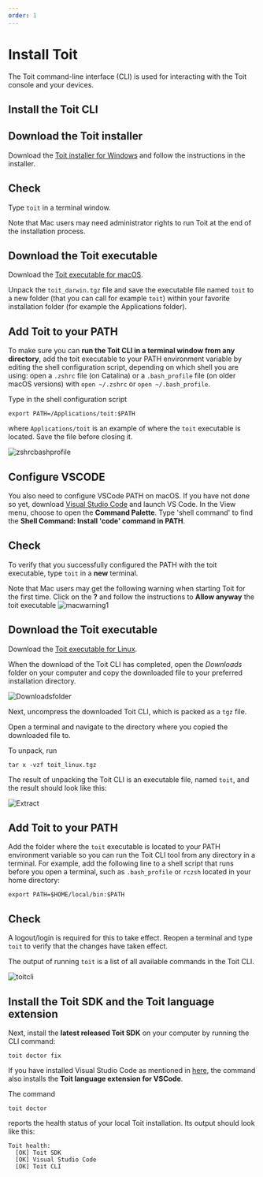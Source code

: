 ```yaml
---
order: 1
---
```


# Install Toit

The Toit command-line interface (CLI) is used for interacting with the Toit console and your devices.

## Install the Toit CLI

<Tabs>
<div label="Install on Windows">

## Download the Toit installer

Download the <a href="https://archive.toit.io/cli/latest/windows/installer" target="_blank">Toit installer for Windows</a> and follow the instructions in the installer.

## Check

Type `toit` in a terminal window.

</div>
<div label="Install on macOS">

Note that Mac users may need administrator rights to run Toit at the end of the installation process.

## Download the Toit executable

Download the <a href="https://archive.toit.io/cli/latest/darwin" target="_blank">Toit executable for macOS</a>.

Unpack the `toit_darwin.tgz` file and save the executable file named `toit` to a new folder (that you can call for example `toit`) within your favorite installation folder (for example the Applications folder).

## Add Toit to your PATH

To make sure you can **run the Toit CLI in a terminal window from any directory**, add the toit executable to your PATH environment variable by editing the shell configuration script, depending on which shell you are using: open a `.zshrc` file (on Catalina) or a `.bash_profile` file (on older macOS versions) with `open ~/.zshrc` or `open ~/.bash_profile`.

Type in the shell configuration script

```shell
export PATH=/Applications/toit:$PATH
```

where `Applications/toit` is an example of where the `toit` executable is located. Save the file before closing it.

![zshrcbashprofile](../img/zshrcbashprofile.png)

## Configure VSCODE

You also need to configure VSCode PATH on macOS. If you have not done so yet, download <a href="https://code.visualstudio.com/download" target="_blank">Visual Studio Code</a> and launch VS Code. In the View menu, choose to open the **Command Palette**. Type 'shell command' to find the **Shell Command: Install 'code' command in PATH**.

## Check

To verify that you successfully configured the PATH with the toit executable, type `toit` in a **new** terminal.

<Note>

Note that Mac users may get the following warning when starting Toit for the first time. Click on the **?** and follow the instructions to **Allow anyway** the toit executable
![macwarning1](../img/macwarning1.png)

</Note>

</div>
<div label="Install on Linux">

## Download the Toit executable

Download the <a href="https://archive.toit.io/cli/latest/linux" target="_blank">Toit executable for Linux</a>.

When the download of the Toit CLI has completed, open the _Downloads_ folder on your computer and copy the downloaded file to your preferred installation directory.

![Downloadsfolder](../img/downloadsfolder.png)

Next, uncompress the downloaded Toit CLI, which is packed as a `tgz` file.

Open a terminal and navigate to the directory where you copied the downloaded file to.

To unpack, run

```shell
tar x -vzf toit_linux.tgz
```

The result of unpacking the Toit CLI is an executable file, named `toit`, and the result should look like this:

![Extract](../img/extract.png)

## Add Toit to your PATH

Add the folder where the `toit` executable is located to your PATH environment variable so you can run the Toit CLI tool from any directory in a terminal. For example, add the following line to a shell script that runs before you open a terminal, such as `.bash_profile` or `rczsh` located in your home directory:

```shell
export PATH=$HOME/local/bin:$PATH
```

## Check

A logout/login is required for this to take effect. Reopen a terminal and type `toit` to verify that the changes have taken effect.

</div>
</Tabs>

The output of running `toit` is a list of all available commands in the Toit CLI.

![toitcli](../img/toitcli.png)

## Install the Toit SDK and the Toit language extension

Next, install the **latest released Toit SDK** on your computer by running the CLI command:

```shell
toit doctor fix
```

If you have installed Visual Studio Code as mentioned in [here](vscode.md), the command also installs the **Toit language extension for VSCode**.

The command

```shell
toit doctor
```

reports the health status of your local Toit installation. Its output should look like this:

```shell
Toit health:
  [OK] Toit SDK
  [OK] Visual Studio Code
  [OK] Toit CLI
```
